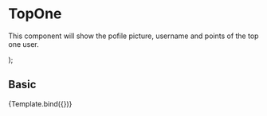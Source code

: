 
<Meta title="Components/Content/TopOne" component={TopOne} />

# TopOne

This component will show the pofile picture, username and points of the top one user.

<Props of={TopOne} />

  <TopOne avatar={args.avatar} username={args.username} points={args.points} />
);

## Basic

<Canvas>
  <Story
    name="Basic"
    args={{
      avatar:
        'https://www.mannsparsh.com/uploads/15927529805eef7b54033e37.57919719.jpg',
      username: 'ricardo84',
      points: '180',
    }}
  >
    {Template.bind({})}
  </Story>
</Canvas>

<ArgsTable story="Basic" />
